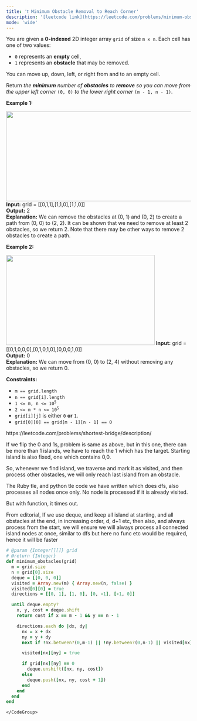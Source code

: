 ```yaml
---
title: '❗️ Minimum Obstacle Removal to Reach Corner'
description: '[leetcode link](https://leetcode.com/problems/minimum-obstacle-removal-to-reach-corner/description/)'
mode: 'wide'
---
```

<Tabs>
  <Tab title="Question" icon="circle-question" iconType="regular">
    <Card>
      <p>You are given a <strong>0-indexed</strong> 2D integer array <code>grid</code> of size <code>m x n</code>. Each cell has one of two values:</p>  <ul>  <li><code>0</code> represents an <strong>empty</strong> cell,</li>  <li><code>1</code> represents an <strong>obstacle</strong> that may be removed.</li> </ul>  <p>You can move up, down, left, or right from and to an empty cell.</p>  <p>Return <em>the <strong>minimum</strong> number of <strong>obstacles</strong> to <strong>remove</strong> so you can move from the upper left corner </em><code>(0, 0)</code><em> to the lower right corner </em><code>(m - 1, n - 1)</code>.</p>   <p><strong class="example">Example 1:</strong></p> <img alt="" src="https://assets.leetcode.com/uploads/2022/04/06/example1drawio-1.png" style="width: 605px; height: 246px;" />  <strong>Input:</strong> grid = [[0,1,1],[1,1,0],[1,1,0]] <br/> <strong>Output:</strong> 2 <br/> <strong>Explanation:</strong> We can remove the obstacles at (0, 1) and (0, 2) to create a path from (0, 0) to (2, 2). It can be shown that we need to remove at least 2 obstacles, so we return 2. Note that there may be other ways to remove 2 obstacles to create a path.   <p><strong class="example">Example 2:</strong></p> <img alt="" src="https://assets.leetcode.com/uploads/2022/04/06/example1drawio.png" style="width: 405px; height: 246px;" />  <strong>Input:</strong> grid = [[0,1,0,0,0],[0,1,0,1,0],[0,0,0,1,0]] <br/> <strong>Output:</strong> 0 <br/> <strong>Explanation:</strong> We can move from (0, 0) to (2, 4) without removing any obstacles, so we return 0.    <p><strong>Constraints:</strong></p>  <ul>  <li><code>m == grid.length</code></li>  <li><code>n == grid[i].length</code></li>  <li><code>1 &lt;= m, n &lt;= 10<sup>5</sup></code></li>  <li><code>2 &lt;= m * n &lt;= 10<sup>5</sup></code></li>  <li><code>grid[i][j]</code> is either <code>0</code> <strong>or</strong> <code>1</code>.</li>  <li><code>grid[0][0] == grid[m - 1][n - 1] == 0</code></li> </ul> 
    </Card>
  </Tab>
  <Tab title="Solution" icon="lightbulb" iconType="regular" >
    <Card>
      https://leetcode.com/problems/shortest-bridge/description/ 

If we flip the 0 and 1s, problem is same as above, but in this one, there can be more than 1 islands, we have to reach the 1 which has the target. Starting island is also fixed, one which contains 0,0.

So, whenever we find island, we traverse and mark it as visited, and then process other obstacles, we will only reach last island from an obstacle.

The Ruby tle, and python tle code we have written which does dfs, also processes all nodes once only. No node is processed if it is already visited.

But with function, it times out. 

From editorial, 
If we use deque, and keep all island at starting, and all obstacles at the end, in increasing order, d, d+1 etc, then also, and always process from the start, we will ensure we will always process all connected island nodes at once, similar to dfs but here no func etc would be required, hence it will be faster
    </Card>
  <Expandable title="code">
    <CodeGroup dropdown>
```ruby title="Minimum Obstacle Removal to Reach Corner" lines
# @param {Integer[][]} grid
# @return {Integer}
def minimum_obstacles(grid)
  m = grid.size
  n = grid[0].size
  deque = [[0, 0, 0]]
  visited = Array.new(m) { Array.new(n, false) }
  visited[0][0] = true
  directions = [[0, 1], [1, 0], [0, -1], [-1, 0]]

  until deque.empty?
    x, y, cost = deque.shift
    return cost if x == m - 1 && y == n - 1

    directions.each do |dx, dy|
      nx = x + dx
      ny = y + dy
      next if !nx.between?(0,m-1) || !ny.between?(0,n-1) || visited[nx][ny]

      visited[nx][ny] = true

      if grid[nx][ny] == 0
        deque.unshift([nx, ny, cost])
      else
        deque.push([nx, ny, cost + 1])
      end
    end
  end
end
```
    </CodeGroup>
  </Expandable>
  </Tab>
</Tabs>